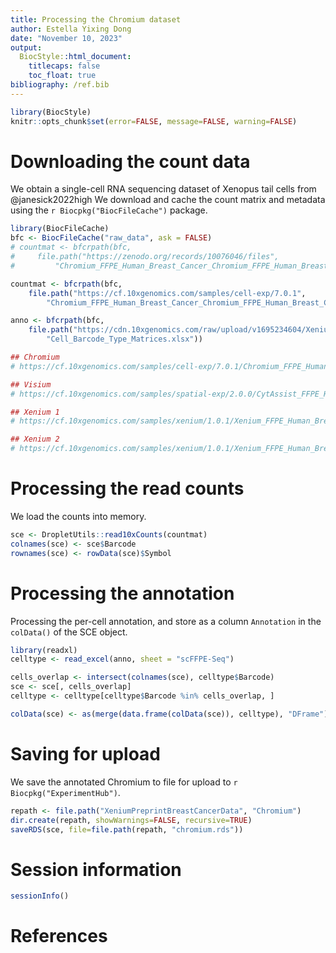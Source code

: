 ```yaml
---
title: Processing the Chromium dataset
author: Estella Yixing Dong
date: "November 10, 2023"
output:
  BiocStyle::html_document:
    titlecaps: false
    toc_float: true
bibliography: /ref.bib
---
```



```r
library(BiocStyle)
knitr::opts_chunk$set(error=FALSE, message=FALSE, warning=FALSE)
```

# Downloading the count data

We obtain a single-cell RNA sequencing dataset of Xenopus tail cells from @janesick2022high
We download and cache the count matrix and metadata using the `r Biocpkg("BiocFileCache")` package.

```r
library(BiocFileCache)
bfc <- BiocFileCache("raw_data", ask = FALSE)
# countmat <- bfcrpath(bfc,
#     file.path("https://zenodo.org/records/10076046/files",
#         "Chromium_FFPE_Human_Breast_Cancer_Chromium_FFPE_Human_Breast_Cancer_count_sample_filtered_feature_bc_matrix.h5"))

countmat <- bfcrpath(bfc,
    file.path("https://cf.10xgenomics.com/samples/cell-exp/7.0.1",
        "Chromium_FFPE_Human_Breast_Cancer_Chromium_FFPE_Human_Breast_Cancer/Chromium_FFPE_Human_Breast_Cancer_Chromium_FFPE_Human_Breast_Cancer_count_sample_filtered_feature_bc_matrix.h5"))

anno <- bfcrpath(bfc,
    file.path("https://cdn.10xgenomics.com/raw/upload/v1695234604/Xenium%20Preview%20Data",
        "Cell_Barcode_Type_Matrices.xlsx"))

## Chromium
# https://cf.10xgenomics.com/samples/cell-exp/7.0.1/Chromium_FFPE_Human_Breast_Cancer_Chromium_FFPE_Human_Breast_Cancer/Chromium_FFPE_Human_Breast_Cancer_Chromium_FFPE_Human_Breast_Cancer_count_sample_filtered_feature_bc_matrix.h5

## Visium
# https://cf.10xgenomics.com/samples/spatial-exp/2.0.0/CytAssist_FFPE_Human_Breast_Cancer/CytAssist_FFPE_Human_Breast_Cancer_filtered_feature_bc_matrix.h5

## Xenium 1
# https://cf.10xgenomics.com/samples/xenium/1.0.1/Xenium_FFPE_Human_Breast_Cancer_Rep1/Xenium_FFPE_Human_Breast_Cancer_Rep1_outs.zip

## Xenium 2
# https://cf.10xgenomics.com/samples/xenium/1.0.1/Xenium_FFPE_Human_Breast_Cancer_Rep2/Xenium_FFPE_Human_Breast_Cancer_Rep2_outs.zip

```

# Processing the read counts

We load the counts into memory.

```r
sce <- DropletUtils::read10xCounts(countmat)
colnames(sce) <- sce$Barcode
rownames(sce) <- rowData(sce)$Symbol
```

# Processing the annotation

Processing the per-cell annotation, and store as a column `Annotation` in the `colData()` of the SCE object.

```r
library(readxl)
celltype <- read_excel(anno, sheet = "scFFPE-Seq")

cells_overlap <- intersect(colnames(sce), celltype$Barcode)
sce <- sce[, cells_overlap]
celltype <- celltype[celltype$Barcode %in% cells_overlap, ]

colData(sce) <- as(merge(data.frame(colData(sce)), celltype), "DFrame")
```

# Saving for upload 

We save the annotated Chromium to file for upload to `r Biocpkg("ExperimentHub")`.

```r
repath <- file.path("XeniumPreprintBreastCancerData", "Chromium")
dir.create(repath, showWarnings=FALSE, recursive=TRUE)
saveRDS(sce, file=file.path(repath, "chromium.rds"))
```

# Session information

```r
sessionInfo()
```

# References